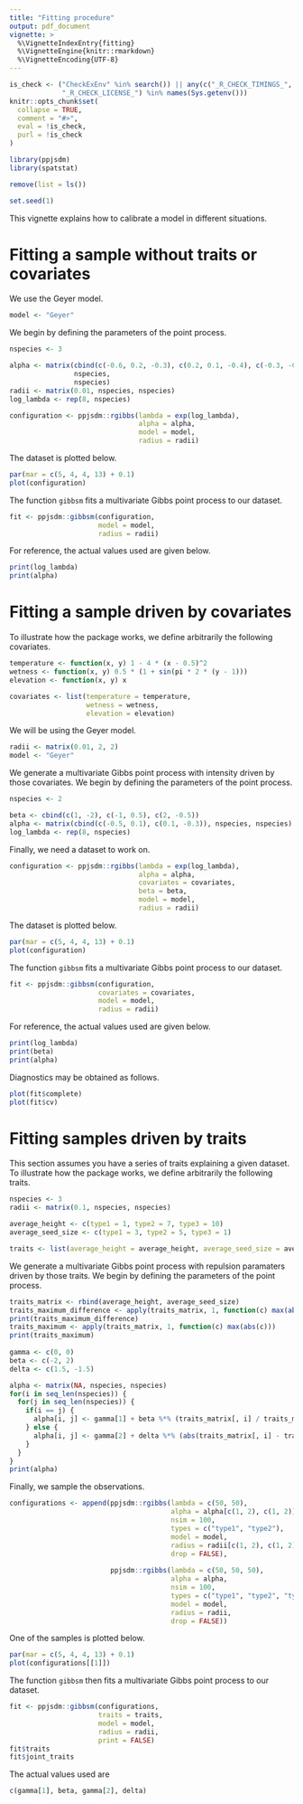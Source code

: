 ```yaml
---
title: "Fitting procedure"
output: pdf_document
vignette: >
  %\VignetteIndexEntry{fitting}
  %\VignetteEngine{knitr::rmarkdown}
  %\VignetteEncoding{UTF-8}
---
```


```r
is_check <- ("CheckExEnv" %in% search()) || any(c("_R_CHECK_TIMINGS_",
             "_R_CHECK_LICENSE_") %in% names(Sys.getenv()))
knitr::opts_chunk$set(
  collapse = TRUE,
  comment = "#>",
  eval = !is_check,
  purl = !is_check
)
```

```r
library(ppjsdm)
library(spatstat)

remove(list = ls())

set.seed(1)
```

This vignette explains how to calibrate a model in different situations.

# Fitting a sample without traits or covariates

We use the Geyer model.

```r
model <- "Geyer"
```

We begin by defining the parameters of the point process.

```r
nspecies <- 3

alpha <- matrix(cbind(c(-0.6, 0.2, -0.3), c(0.2, 0.1, -0.4), c(-0.3, -0.4, -0.1)), 
                nspecies, 
                nspecies)
radii <- matrix(0.01, nspecies, nspecies)
log_lambda <- rep(8, nspecies)

configuration <- ppjsdm::rgibbs(lambda = exp(log_lambda), 
                                alpha = alpha,
                                model = model,
                                radius = radii)
```

The dataset is plotted below.

```r
par(mar = c(5, 4, 4, 13) + 0.1)
plot(configuration)
```

The function `gibbsm` fits a multivariate Gibbs point process to our dataset.

```r
fit <- ppjsdm::gibbsm(configuration,
                      model = model,
                      radius = radii)
```

For reference, the actual values used are given below.

```r
print(log_lambda)
print(alpha)
```

# Fitting a sample driven by covariates

To illustrate how the package works, we define arbitrarily the following covariates.

```r
temperature <- function(x, y) 1 - 4 * (x - 0.5)^2
wetness <- function(x, y) 0.5 * (1 + sin(pi * 2 * (y - 1)))
elevation <- function(x, y) x

covariates <- list(temperature = temperature, 
                   wetness = wetness,
                   elevation = elevation)
```

We will be using the Geyer model.

```r
radii <- matrix(0.01, 2, 2)
model <- "Geyer"
```

We generate a multivariate Gibbs point process with intensity driven by those covariates.
We begin by defining the parameters of the point process.

```r
nspecies <- 2

beta <- cbind(c(1, -2), c(-1, 0.5), c(2, -0.5))
alpha <- matrix(cbind(c(-0.5, 0.1), c(0.1, -0.3)), nspecies, nspecies)
log_lambda <- rep(8, nspecies)
```

Finally, we need a dataset to work on.

```r
configuration <- ppjsdm::rgibbs(lambda = exp(log_lambda), 
                                alpha = alpha, 
                                covariates = covariates, 
                                beta = beta,
                                model = model,
                                radius = radii)
```

The dataset is plotted below.

```r
par(mar = c(5, 4, 4, 13) + 0.1)
plot(configuration)
```

The function `gibbsm` fits a multivariate Gibbs point process to our dataset.

```r
fit <- ppjsdm::gibbsm(configuration, 
                      covariates = covariates,
                      model = model,
                      radius = radii)
```

For reference, the actual values used are given below.

```r
print(log_lambda)
print(beta)
print(alpha)
```

Diagnostics may be obtained as follows.

```r
plot(fit$complete)
plot(fit$cv)
```

# Fitting samples driven by traits

This section assumes you have a series of traits explaining a given dataset. 
To illustrate how the package works, we define arbitrarily the following traits.

```r
nspecies <- 3
radii <- matrix(0.1, nspecies, nspecies)

average_height <- c(type1 = 1, type2 = 7, type3 = 10)
average_seed_size <- c(type1 = 3, type2 = 5, type3 = 1)

traits <- list(average_height = average_height, average_seed_size = average_seed_size)
```

We generate a multivariate Gibbs point process with repulsion paramaters driven by those traits.
We begin by defining the parameters of the point process.

```r
traits_matrix <- rbind(average_height, average_seed_size)
traits_maximum_difference <- apply(traits_matrix, 1, function(c) max(abs(outer(c, c, '-'))))
print(traits_maximum_difference)
traits_maximum <- apply(traits_matrix, 1, function(c) max(abs(c)))
print(traits_maximum)
  
gamma <- c(0, 0)
beta <- c(-2, 2)
delta <- c(1.5, -1.5)

alpha <- matrix(NA, nspecies, nspecies)
for(i in seq_len(nspecies)) {
  for(j in seq_len(nspecies)) {
    if(i == j) {
      alpha[i, j] <- gamma[1] + beta %*% (traits_matrix[, i] / traits_maximum)
    } else {
      alpha[i, j] <- gamma[2] + delta %*% (abs(traits_matrix[, i] - traits_matrix[, j]) / traits_maximum_difference)
    }
  }
}
print(alpha)
```

Finally, we sample the observations.

```r
configurations <- append(ppjsdm::rgibbs(lambda = c(50, 50), 
                                        alpha = alpha[c(1, 2), c(1, 2)],
                                        nsim = 100, 
                                        types = c("type1", "type2"), 
                                        model = model, 
                                        radius = radii[c(1, 2), c(1, 2)],
                                        drop = FALSE),
                                      
                         ppjsdm::rgibbs(lambda = c(50, 50, 50), 
                                        alpha = alpha,
                                        nsim = 100,
                                        types = c("type1", "type2", "type3"), 
                                        model = model, 
                                        radius = radii,
                                        drop = FALSE))
```

One of the samples is plotted below.

```r
par(mar = c(5, 4, 4, 13) + 0.1)
plot(configurations[[1]])
```

The function `gibbsm` then fits a multivariate Gibbs point process to our dataset.

```r
fit <- ppjsdm::gibbsm(configurations, 
                      traits = traits, 
                      model = model, 
                      radius = radii, 
                      print = FALSE)
fit$traits
fit$joint_traits
```

The actual values used are

```r
c(gamma[1], beta, gamma[2], delta)
```
